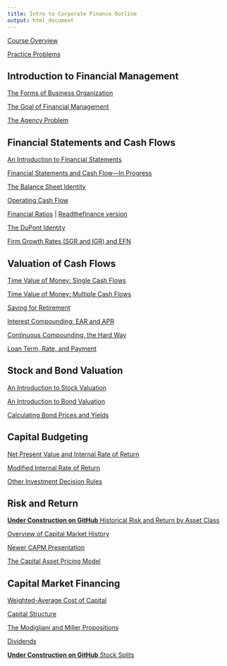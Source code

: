 ```yaml
---
title: Intro to Corporate Finance Outline
output: html_document
---
```


[Course Overview](https://financial-education.github.io/undergrad_corporate_finance_course_overview/)

[Practice Problems](https://financial-education.github.io/practice_problems_intro_corporate_finance)

## Introduction to Financial Management

[The Forms of Business Organization](https://financial-education.github.io/forms_of_business_organization/)

[The Goal of Financial Management](https://financial-education.github.io/the_goal_of_financial_management/)

[The Agency Problem](https://financial-education.github.io/agency-problem-org/)

<!-- (https://github.com/FinancialMarkets/5MinuteFinance/blob/master/Corporate_Finance/the_agency_problem/agency_problem.Rmd) -->

## Financial Statements and Cash Flows

[An Introduction to Financial Statements](https://financial-education.github.io/intro_to_financial_statements/)

[Financial Statements and Cash Flow---In Progress](https://financial-education.github.io/financial_statements_and_cash_flow/)

[The Balance Sheet Identity](http://financial-education.github.io/the_balance_sheet_identity/)

[Operating Cash Flow]()

[Financial Ratios](http://financialmarkets.github.io/5mf_Financial_Ratios) | [Readthefinance version](https://financial-education.github.io/financial_ratios/)

[The DuPont Identity](https://financial-education.github.io/DuPont_Identity)

[Firm Growth Rates (SGR and IGR) and EFN](https://financial-education.github.io/growth_rates_and_EFN/)


## Valuation of Cash Flows

[Time Value of Money: Single Cash Flows](https://financial-education.github.io/time_value_money_single_cash_flow/)

[Time Value of Money: Multiple Cash Flows](https://financial-education.github.io/time_value_money_multiple_cash_flows/)

[Saving for Retirement](https://financial-education.github.io/saving_for_retirement)

[Interest Compounding: EAR and APR](https://financialmarkets.github.io/5mf_apr_ear/)

[Continuous Compounding, the Hard Way](https://financial-education.github.io/continuous_compounding_the_hard_way/)

[Loan Term, Rate, and Payment](https://financialmarkets.github.io/5mf_loan_term_vs_payment/)

## Stock and Bond Valuation

[An Introduction to Stock Valuation](https://financial-education.github.io/intro_stock_valuation/)

[An Introduction to Bond Valuation](https://financial-education.github.io/intro_to_bond_valuation/)

[Calculating Bond Prices and Yields](https://financial-education.github.io/computing_bond_prices_and_yields/)

## Capital Budgeting

[Net Present Value and Internal Rate of Return](https://financial-education.github.io/npv_and_irr/)

[Modified Internal Rate of Return]()

[Other Investment Decision Rules](https://financialmarkets.github.io/5mf_other_investment_decision_rules/)

## Risk and Return

[**Under Construction on GitHub**  Historical Risk and Return by Asset Class](https://github.com/FinancialMarkets/5MinuteFinance/blob/master/Risk/relative_performance_asset_classes/relative_performace.Rmd)

[Overview of Capital Market History](https://financial-education.github.io/overview_of_capital_market_history)

[Newer CAPM Presentation](http://financial-education.github.io/the_CAPM_intro_version)

[The Capital Asset Pricing Model]()

## Capital Market Financing

[Weighted-Average Cost of Capital](https://financial-education.github.io/wacc/)

[Capital Structure](https://matt-brigida.github.io/5mf-capital-structure/)

[The Modigliani and Miller Propositions]()

[Dividends]()

[**Under Construction on GitHub**  Stock Splits](https://github.com/FinancialMarkets/5MinuteFinance/blob/master/Equity/stock_splits/stock_splits.Rmd)
